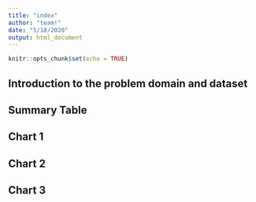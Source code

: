 ```yaml
---
title: "index"
author: "team!"
date: "5/18/2020"
output: html_document
---
```


```r
knitr::opts_chunk$set(echo = TRUE)
```


## Introduction to the problem domain and dataset



## Summary Table 



## Chart 1


## Chart 2


## Chart 3